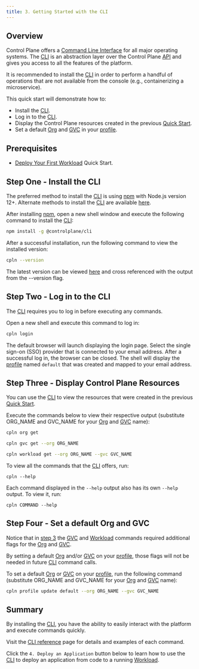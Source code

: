 ```yaml
---
title: 3. Getting Started with the CLI
---
```


## Overview

Control Plane offers a [Command Line Interface](/reference/cli) for all major operating systems. The [CLI](/reference/cli) is an abstraction layer over the Control Plane [API](/api-reference/api) and gives you access to all the features of the platform.

It is recommended to install the [CLI](/reference/cli) in order to perform a handful of operations that are not available from the console (e.g., containerizing a microservice).

This quick start will demonstrate how to:

- Install the [CLI](/reference/cli#install-npm).
- Log in to the [CLI](/reference/cli#login).
- Display the Control Plane resources created in the previous [Quick Start](/quickstart/sample-application).
- Set a default [Org](/reference/org) and [GVC](/reference/gvc) in your [profile](/guides/manage-profile).

## Prerequisites

- [Deploy Your First Workload](/quickstart/sample-application) Quick Start.

## Step One - Install the CLI

The preferred method to install the [CLI](/reference/cli) is using [npm](https://www.npmjs.com/get-npm) with Node.js version 12+. Alternate methods to install the [CLI](/reference/cli) are available [here](/reference/cli#install-binary).

After installing [npm](https://www.npmjs.com/get-npm), open a new shell window and execute the following command to install the [CLI](/reference/cli):

```bash
npm install -g @controlplane/cli
```

After a successful installation, run the following command to view the installed version:

```bash
cpln --version
```

The latest version can be viewed [here](/release-notes#latest-versions) and cross referenced with the output from the --version flag.

## Step Two - Log in to the CLI

The [CLI](/reference/cli) requires you to log in before executing any commands.

Open a new shell and execute this command to log in:

```bash
cpln login
```

The default browser will launch displaying the login page. Select the single sign-on (SSO) provider that is connected to your email address. After a successful log in, the browser can be closed. The shell will display the [profile](/guides/manage-profile) named `default` that was created and mapped to your email address.

## Step Three - Display Control Plane Resources

You can use the [CLI](/reference/cli) to view the resources that were created in the previous [Quick Start](/quickstart/sample-application).

Execute the commands below to view their respective output (substitute ORG_NAME and GVC_NAME for your [Org](/reference/org) and [GVC](/reference/gvc) name):

<CodeGroup>

```bash Get all your Orgs
cpln org get
```

```bash Get all your GVCs
cpln gvc get --org ORG_NAME
```

```bash Get all your Workloads
cpln workload get --org ORG_NAME --gvc GVC_NAME
```

</CodeGroup>

To view all the commands that the [CLI](/reference/cli) offers, run:

```
cpln --help
```

Each command displayed in the `--help` output also has its own `--help` output. To view it, run:

```
cpln COMMAND --help
```

## Step Four - Set a default Org and GVC

Notice that in [step 3](#step-three-display-control-plane-resources) the [GVC](/reference/gvc) and [Workload](/reference/workload) commands required additional flags for the [Org](/reference/org) and [GVC](/reference/gvc).

By setting a default [Org](/reference/org) and/or [GVC](/reference/gvc) on your [profile](/guides/manage-profile), those flags will not be needed in future [CLI](/reference/cli) command calls.

To set a default [Org](/reference/org) or [GVC](/reference/gvc) on your [profile](/guides/manage-profile), run the following command (substitute ORG_NAME and GVC_NAME for your [Org](/reference/org) and [GVC](/reference/gvc) name):

```bash
cpln profile update default --org ORG_NAME --gvc GVC_NAME
```

## Summary

By installing the [CLI](/reference/cli), you have the ability to easily interact with the platform and execute commands quickly.

Visit the [CLI reference](/reference/cli) page for details and examples of each command.

Click the `4. Deploy an Application` button below to learn how to use the [CLI](/reference/cli) to deploy an application from code to a running [Workload](/reference/workload).
